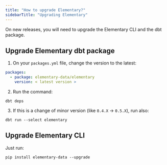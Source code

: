 ```yaml
---
title: "How to upgrade Elementary?"
sidebarTitle: "Upgrading Elementary"
---
```


On new releases, you will need to upgrade the Elementary CLI and the dbt package.

## Upgrade Elementary dbt package

1. On your `packages.yml` file, change the version to the latest:
```yml packages.yml
packages:
  - package: elementary-data/elementary
    version: < latest version >
```
2. Run the command:
```shell
dbt deps
```
3. If this is a change of minor version (like `0.4.X` -> `0.5.X`), run also:
```shell
dbt run --select elementary
```

## Upgrade Elementary CLI

Just run:
```shell
pip install elementary-data --upgrade
```